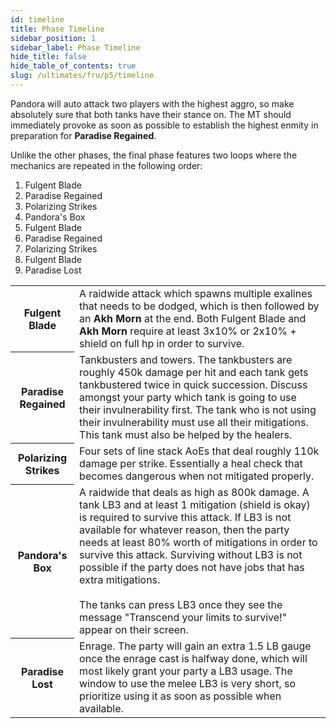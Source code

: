 ```yaml
---
id: timeline
title: Phase Timeline
sidebar_position: 1
sidebar_label: Phase Timeline
hide_title: false
hide_table_of_contents: true
slug: /ultimates/fru/p5/timeline
---
```


Pandora will auto attack two players with the highest aggro, so make absolutely sure that both tanks have their stance on. The MT should immediately provoke as soon as possible to establish the highest enmity in preparation for <strong>Paradise Regained</strong>.

Unlike the other phases, the final phase features two loops where the mechanics are repeated in the following order:

1. <Raidwide>Fulgent Blade</Raidwide>
2. Paradise Regained
3. Polarizing Strikes
4. <Raidwide>Pandora's Box</Raidwide>
5. <Raidwide>Fulgent Blade</Raidwide>
6. Paradise Regained
7. Polarizing Strikes
8. <Raidwide>Fulgent Blade</Raidwide>
9. <Enrage>Paradise Lost</Enrage>

<table>
    <tr>
        <th>Fulgent Blade</th>
        <td>A raidwide attack which spawns multiple exalines that needs to be dodged, which is then followed by an <strong>Akh Morn</strong> at the end. Both <Raidwide>Fulgent Blade</Raidwide> and <strong>Akh Morn</strong> require at least 3x10% or 2x10% + shield on full hp in order to survive.</td>
    </tr>
    <tr>
        <th>Paradise Regained</th>
        <td>Tankbusters and towers. The tankbusters are roughly 450k damage per hit and each tank gets tankbustered twice in quick succession. Discuss amongst your party which tank is going to use their invulnerability first. The tank who is not using their invulnerability must use all their mitigations. This tank must also be helped by the healers.</td>
    </tr>
    <tr>
        <th>Polarizing Strikes</th>
        <td>Four sets of line stack AoEs that deal roughly 110k damage per strike. Essentially a heal check that becomes dangerous when not mitigated properly.</td>
    </tr>
    <tr>
        <th>Pandora's Box</th>
        <td>A raidwide that deals as high as 800k damage. A tank LB3 and at least 1 mitigation (shield is okay) is required to survive this attack. If LB3 is not available for whatever reason, then the party needs at least 80% worth of mitigations in order to survive this attack. Surviving without LB3 is not possible if the party does not have jobs that has extra mitigations.<br /><br />The tanks can press LB3 once they see the message "Transcend your limits to survive!" appear on their screen.</td>
    </tr>
    <tr>
        <th>Paradise Lost</th>
        <td>Enrage. The party will gain an extra 1.5 LB gauge once the enrage cast is halfway done, which will most likely grant your party a LB3 usage. The window to use the melee LB3 is very short, so prioritize using it as soon as possible when available.</td>
    </tr>
</table>